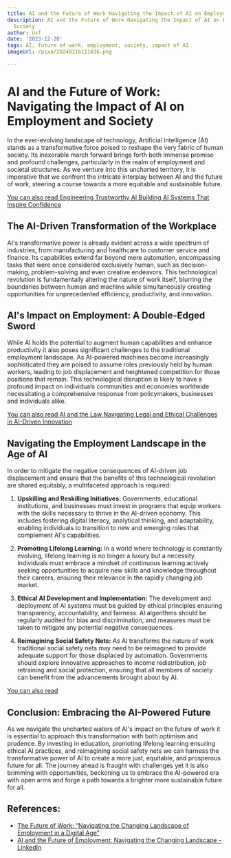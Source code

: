 ```yaml
---
title: AI and the Future of Work Navigating the Impact of AI on Employment and Society
description: AI and the Future of Work Navigating the Impact of AI on Employment and
  Society
author: Usf
date: '2023-12-20'
tags: AI, future of work, employment, society, impact of AI
imageUrl: /pixa/20240116111836.png

---
```

# **AI and the Future of Work: Navigating the Impact  of AI on Employment and Society**

In  the ever-evolving landscape of technology, Artificial Intelligence (AI) stands as  a  transformative force poised to reshape the very fabric of human society. Its inexorable march forward brings forth both immense promise and profound challenges, particularly in the realm of employment and societal structures. As  we venture into this uncharted territory, it is imperative that we confront the  intricate interplay between AI and the future of work, steering a course towards a more  equitable and sustainable future.

[You can also read Engineering Trustworthy AI  Building AI Systems That Inspire Confidence](Engineering%20Trustworthy%20AI%20Building%20AI%20Systems%20That%20Inspire%20Confidence)


## **The  AI-Driven  Transformation of the Workplace**

AI's transformative power  is already evident  across a wide spectrum of industries,  from manufacturing and healthcare to customer service and finance. Its capabilities extend  far beyond mere automation, encompassing tasks that were once considered exclusively human, such as decision-making, problem-solving and even creative endeavors. This technological revolution is fundamentally  altering the nature of  work itself, blurring  the boundaries  between human and machine while simultaneously creating opportunities for unprecedented efficiency, productivity, and innovation.

## **AI's  Impact on Employment: A Double-Edged Sword**

While AI holds the potential  to  augment human capabilities and enhance productivity it also poses significant challenges to the traditional employment landscape. As  AI-powered machines become increasingly sophisticated they are  poised to  assume roles previously held  by human workers, leading to job  displacement and heightened competition for those positions  that remain. This technological disruption is likely to have a profound impact on individuals communities and economies worldwide necessitating a comprehensive response from policymakers, businesses and  individuals alike.

[You can also read AI and the Law Navigating  Legal and Ethical  Challenges in AI-Driven Innovation](AI%20and%20the%20Law%20Navigating%20Legal%20and%20Ethical%20Challenges%20in%20AI-Driven%20Innovation)


## **Navigating the Employment Landscape in the Age  of AI**

In  order to mitigate the negative  consequences of AI-driven job displacement and ensure that the benefits of  this  technological revolution are shared equitably, a multifaceted approach is required:

1. **Upskilling and Reskilling Initiatives:** Governments, educational institutions, and businesses must invest in programs that equip workers with the  skills necessary  to thrive in the AI-driven economy. This includes fostering digital literacy, analytical thinking, and adaptability, enabling  individuals to transition to new  and emerging roles that complement AI's capabilities.

2. **Promoting Lifelong Learning:** In a world where technology is constantly evolving, lifelong learning is no longer a luxury but a necessity. Individuals must embrace a mindset of continuous learning actively seeking opportunities to acquire new skills and knowledge throughout their careers, ensuring  their relevance in the rapidly  changing  job market.

3. **Ethical AI Development and Implementation:** The development and deployment of AI systems must be guided by ethical principles ensuring transparency, accountability, and fairness. AI algorithms should be regularly audited  for bias and discrimination, and measures must be  taken to mitigate any potential negative consequences.

4. **Reimagining Social Safety Nets:** As AI transforms the nature of work traditional social safety nets may need to  be reimagined to provide  adequate support for those displaced by automation. Governments should  explore innovative approaches to income  redistribution, job retraining and social protection, ensuring that all members of society can benefit from  the  advancements brought about by AI.

[You can also read ]()


## **Conclusion: Embracing  the AI-Powered Future**

As we navigate the uncharted waters of AI's impact on the future of work  it is essential to approach this transformation with  both optimism and prudence. By investing in education, promoting lifelong learning ensuring  ethical AI practices, and reimagining social safety nets we can harness  the transformative power of AI to create a more just, equitable, and prosperous future for  all. The journey ahead  is fraught  with challenges yet it is also brimming with opportunities, beckoning us to embrace the AI-powered era with open arms  and forge a path towards  a brighter more sustainable future  for all.

## References:
- [The Future of Work: “Navigating the Changing Landscape of Employment in a Digital Age”](https://www.amazon.com/Future-Work-Navigating-Landscape-Employment/dp/B0C2SD1FXK)
- [AI and the Future of Employment: Navigating the Changing Landscape - LinkedIn](https://www.linkedin.com/pulse/ai-future-employment-navigating-changing-landscape-owusu-mba)
